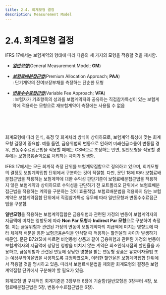 ```yaml
---
title: 2.4. 회계모형 결정
description: Measurement Model
---
```



# 2.4. 회계모형 결정

IFRS 17에서는 보험계약의 형태에 따라 다음의 세 가지의 모형을 적용할 것을 제시함.

<Callout severity="success">

* [_**일반모형**_](/ifrs/320)(General Measurement Model; **GM**)

* [_**보험료배분접근법**_](/ifrs/500)(Premium Allocation Approach; **PAA**)&#x20;\
    : 단기계약의 잔여보장부채를 측정하는 단순한 모형&#x20;

* [_**변동수수료접근법**_](/ifrs/600)(Variable Fee Approach; **VFA**)\
    : 보험자가 기초항목의 성과를 보험계약자와 공유하는 직접참가특성이 있는 보험계약에 적용하는 모형으로 재보험계약이 측정에는 사용될 수 없음 &#x20;
</Callout>

<br></br><br></br>
회계모형에 따라 인식, 측정 및 회계처리 방식이 상이하므로, 보험계약 특성에 맞는 회계모형 결정이 중요함. 예를 들면, 금융위험의 변동으로 인하여 미래현금흐름이 변동될 경우, 변동수수료접근법을 적용할 때에는 CSM으로 조정하는 반면, 일반모형을 적용할 경우에는 보험금융손익으로 처리하는 차이가 발생함.   &#x20;

IFRS 17에서는 모든 회계적 측정 단위를 보험계약집합으로 정의하고 있으며, 회계모형의 결정도 보험계약집합 단위에서 구분하는 것이 적절함. 다만, 문단 18에 따라 보험료배분접근법을 적용하는 보험계약에 대한 수익성 판단기준이 보험료배분접근법을 적용하지 않은 보험계약과 상이하므로 수익성을 판단하기 전 포트폴리오 단위에서 보험료배분접근법을 적용하는 계약을 구분하는 것이 효율적임. 보험료배분법을 적용하지 않는 보험계약은 보험계약집합 단위에서 직접참가특성 유무에 따라 일반모형과 변동수수료접근법을 구분함.

**일반모형**을 적용하는 보험계약집합은 금융위험과 관련된 가정의 변동이 보험계약자의 지급액에 미치는 영향도에 따라 **Non Par 모형**과 **Indirect Par 모형**으로 구분하여 측정함. 이는 금융위험과 관련된 가정의 변동이 보험계약자의 지급액에 미치는 영향도에 따라 체계적 배분을 통한 보험금융손익을 인식할 때 적용하는 할인율의 차이가 발생하기 때문임. 문단 B72(5)에 따르면 비연동형 상품과 같이 금융위험과 관련된 가정의 변동이 보험계약자의 지급액에 상당한 영향을 미치지 않는 계약은 최초인식시점의 할인율을 사용하고, 금융위험과 관련된 변동에 상당한 영향을 받는 연동형 상품은 유효이자율법 또는 예상부리이율법을 사용하도록 규정하였으며, 이러한 할인율은 보험계약집합 단위에서 적용할 것을 명시하고 있음. 따라서 보험료배분법을 제외한 회계모형의 결정은 보험계약집합 단위에서 구분해야 할 필요가 있음.  &#x20;

회계모형 별 구체적인 회계기준은 3장부터 6장에 기술함(일반모형은 3장부터 4장, 보험료배분접근법은 5장, 변동수수료접근법은 6장).&#x20;
